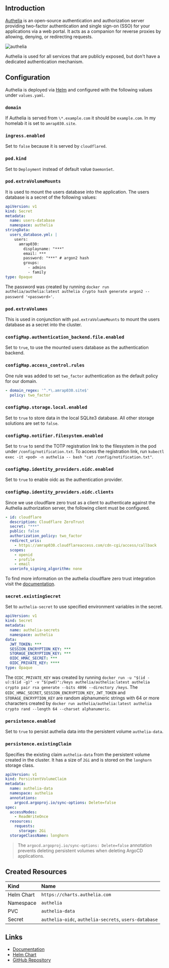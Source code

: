 ## Introduction

[Authelia](https://www.authelia.com) is an open-source authentication and authorization server providing two-factor authentication and single sign-on (SSO) for your applications via a web portal. It acts as a companion for reverse proxies by allowing, denying, or redirecting requests.

![authelia](/authelia-ui.png)

Authelia is used for all services that are publicly exposed, but don't have a dedicated authentication mechanism.

## Configuration

Authelia is deployed via [Helm](https://helm.sh) and configured with the following values under `values.yaml`.

### `domain`

If Authelia is served from `\*.example.com` it should be `example.com`. In my homelab it is set to `amrap030.site`.

### `ingress.enabled`

Set to `false` because it is served by `cloudflared`.

### `pod.kind`

Set to `Deployment` instead of default value `DaemonSet`.

### `pod.extraVolumeMounts`

It is used to mount the users database into the application. The users database is a secret of the following values:

```yaml filename="authelia-users.sops.yaml" copy
apiVersion: v1
kind: Secret
metadata:
  name: users-database
  namespace: authelia
stringData:
  users_database.yml: |
    users:
      amrap030:
        displayname: "***"
        email: ***
        password: "***" # argon2 hash
        groups:
          - admins
          - family
type: Opaque
```

The password was created by running `docker run authelia/authelia:latest authelia crypto hash generate argon2 --password '<password>'`.

### `pod.extraVolumes`

This is used in conjunction with `pod.extraVolumeMounts` to mount the users database as a secret into the cluster.

### `configMap.authentication_backend.file.enabled`

Set to `true`, to use the mounted users database as the authentication backend.

### `configMap.access_control.rules`

One rule was added to set `two_factor` authentication as the default policy for our domain.

```yaml filename="values.yaml" copy
- domain_regex: '^.*\.amrap030.site$'
  policy: two_factor
```

### `configMap.storage.local.enabled`

Set to `true` to store data in the local SQLite3 database. All other storage solutions are set to `false`.

### `configMap.notifier.filesystem.enabled`

Set to `true` to send the TOTP registration link to the filesystem in the pod under `/config/notification.txt`. To access the registration link, run `kubectl exec -it <pod> -n authelia -- bash "cat /config/notification.txt"`.

### `configMap.identity_providers.oidc.enabled`

Set to `true` to enable oidc as the authentication provider.

### `configMap.identity_providers.oidc.clients`

Since we use cloudflare zero trust as a client to authenticate against the Authelia authorization server, the following client must be configured.

```yaml filename="values.yaml" copy
- id: cloudflare
  description: Cloudflare ZeroTrust
  secret: "***"
  public: false
  authorization_policy: two_factor
  redirect_uris:
    - https://amrap030.cloudflareaccess.com/cdn-cgi/access/callback
  scopes:
    - openid
    - profile
    - email
  userinfo_signing_algorithm: none
```

To find more information on the authelia cloudflare zero trust integration visit the [documentation](https://www.authelia.com/integration/openid-connect/cloudflare-zerotrust/).

### `secret.existingSecret`

Set to `authelia-secret` to use specified environment variables in the secret.

```yaml filename="authelia-secrets.sops.yaml" copy
apiVersion: v1
kind: Secret
metadata:
  name: authelia-secrets
  namespace: authelia
data:
  JWT_TOKEN: ***
  SESSION_ENCRYPTION_KEY: ***
  STORAGE_ENCRYPTION_KEY: ***
  OIDC_HMAC_SECRET: ***
  OIDC_PRIVATE_KEY: ****
type: Opaque
```

The `OIDC_PRIVATE_KEY` was created by running `docker run -u "$(id -u):$(id -g)" -v "$(pwd)":/keys authelia/authelia:latest authelia crypto pair rsa generate --bits 4096 --directory /keys`. The `OIDC_HMAC_SECRET`, `SESSION_ENCRYPTION_KEY`, `JWT_TOKEN` and `STORAGE_ENCRYPTION_KEY` are random alphanumeric strings with 64 or more characters created by `docker run authelia/authelia:latest authelia crypto rand --length 64 --charset alphanumeric`.

### `persistence.enabled`

Set to `true` to persist authelia data into the persistent volume `authelia-data`.

### `persistence.existingClaim`

Specifies the existing claim `authelia-data` from the persistent volume created in the cluster. It has a size of `2Gi` and is stored on the `longhorn` storage class.

```yaml filename="pvc.yaml" copy
apiVersion: v1
kind: PersistentVolumeClaim
metadata:
  name: authelia-data
  namespace: authelia
  annotations:
    argocd.argoproj.io/sync-options: Delete=false
spec:
  accessModes:
    - ReadWriteOnce
  resources:
    requests:
      storage: 2Gi
  storageClassName: longhorn
```

> The `argocd.argoproj.io/sync-options: Delete=false` annotation prevents deleting persistent volumes when deleting ArgoCD applications.

## Created Resources

| Kind       | Name                                                  |
| :--------- | :---------------------------------------------------- |
| Helm Chart | `https://charts.authelia.com`                         |
| Namespace  | `authelia`                                            |
| PVC        | `authelia-data`                                       |
| Secret     | `authelia-oidc`, `authelia-secrets`, `users-database` |

## Links

- [Documentation](https://www.authelia.com/integration/prologue/get-started/)
- [Helm Chart](https://github.com/authelia/chartrepo/)
- [GitHub Repository](https://github.com/authelia/authelia/)
